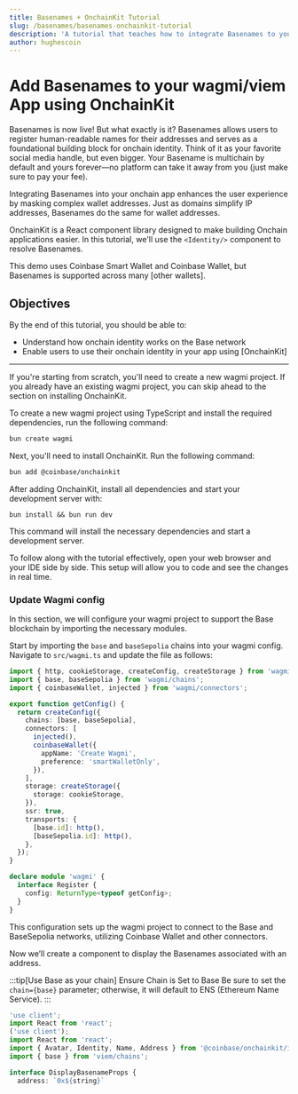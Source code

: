 ```yaml
---
title: Basenames + OnchainKit Tutorial
slug: /basenames/basenames-onchainkit-tutorial
description: 'A tutorial that teaches how to integrate Basenames to your wagmi/viem App using OnchainKit'
author: hughescoin
---
```


# Add Basenames to your wagmi/viem App using OnchainKit

Basenames is now live! But what exactly is it? Basenames allows users to register human-readable names for their addresses and serves as a foundational building block for onchain identity. Think of it as your favorite social media handle, but even bigger. Your Basename is multichain by default and yours forever—no platform can take it away from you (just make sure to pay your fee).

Integrating Basenames into your onchain app enhances the user experience by masking complex wallet addresses. Just as domains simplify IP addresses, Basenames do the same for wallet addresses.

OnchainKit is a React component library designed to make building Onchain applications easier. In this tutorial, we'll use the `<Identity/>` component to resolve Basenames.

This demo uses Coinbase Smart Wallet and Coinbase Wallet, but Basenames is supported across many [other wallets].

## Objectives

By the end of this tutorial, you should be able to:

- Understand how onchain identity works on the Base network
- Enable users to use their onchain identity in your app using [OnchainKit]

---

If you're starting from scratch, you'll need to create a new wagmi project. If you already have an existing wagmi project, you can skip ahead to the section on installing OnchainKit.

To create a new wagmi project using TypeScript and install the required dependencies, run the following command:

```bash
bun create wagmi
```

Next, you'll need to install OnchainKit. Run the following command:

```bash
bun add @coinbase/onchainkit
```

After adding OnchainKit, install all dependencies and start your development server with:

```
bun install && bun run dev
```

This command will install the necessary dependencies and start a development server.

To follow along with the tutorial effectively, open your web browser and your IDE side by side. This setup will allow you to code and see the changes in real time.

### Update Wagmi config

In this section, we will configure your wagmi project to support the Base blockchain by importing the necessary modules.

Start by importing the `base` and `baseSepolia` chains into your wagmi config. Navigate to `src/wagmi.ts` and update the file as follows:

```typescript filename="wagmi.ts"
import { http, cookieStorage, createConfig, createStorage } from 'wagmi';
import { base, baseSepolia } from 'wagmi/chains';
import { coinbaseWallet, injected } from 'wagmi/connectors';

export function getConfig() {
  return createConfig({
    chains: [base, baseSepolia],
    connectors: [
      injected(),
      coinbaseWallet({
        appName: 'Create Wagmi',
        preference: 'smartWalletOnly',
      }),
    ],
    storage: createStorage({
      storage: cookieStorage,
    }),
    ssr: true,
    transports: {
      [base.id]: http(),
      [baseSepolia.id]: http(),
    },
  });
}

declare module 'wagmi' {
  interface Register {
    config: ReturnType<typeof getConfig>;
  }
}
```

This configuration sets up the wagmi project to connect to the Base and BaseSepolia networks, utilizing Coinbase Wallet and other connectors.

Now we’ll create a component to display the Basenames associated with an address.

:::tip[Use Base as your chain]
Ensure Chain is Set to Base Be sure to set the `chain={base}` parameter; otherwise, it will default to ENS (Ethereum Name Service).
:::

```typescript filename="src/components/basename.tsx"
'use client';
import React from 'react';
('use client');
import React from 'react';
import { Avatar, Identity, Name, Address } from '@coinbase/onchainkit/identity';
import { base } from 'viem/chains';

interface DisplayBasenameProps {
  address: `0x${string}`
